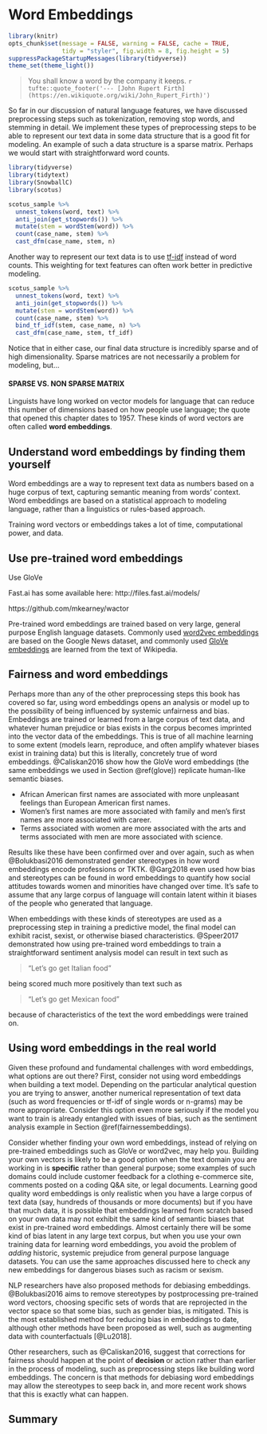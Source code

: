 # Word Embeddings {#embeddings}

```r
library(knitr)
opts_chunk$set(message = FALSE, warning = FALSE, cache = TRUE, 
               tidy = "styler", fig.width = 8, fig.height = 5)
suppressPackageStartupMessages(library(tidyverse))
theme_set(theme_light())
``` 

> You shall know a word by the company it keeps.
> `r tufte::quote_footer('--- [John Rupert Firth](https://en.wikiquote.org/wiki/John_Rupert_Firth)')`

So far in our discussion of natural language features, we have discussed preprocessing steps such as tokenization, removing stop words, and stemming in detail. We implement these types of preprocessing steps to be able to represent our text data in some data structure that is a good fit for modeling. An example of such a data structure is a sparse matrix. Perhaps we would start with straightforward word counts.

```r
library(tidyverse)
library(tidytext)
library(SnowballC)
library(scotus)

scotus_sample %>% 
  unnest_tokens(word, text) %>%  
  anti_join(get_stopwords()) %>%  
  mutate(stem = wordStem(word)) %>% 
  count(case_name, stem) %>%  
  cast_dfm(case_name, stem, n)
```

Another way to represent our text data is to use [tf-idf](https://www.tidytextmining.com/tfidf.html) instead of word counts. This weighting for text features can often work better in predictive modeling.

```r
scotus_sample %>% 
  unnest_tokens(word, text) %>% 
  anti_join(get_stopwords()) %>%  
  mutate(stem = wordStem(word)) %>% 
  count(case_name, stem) %>%  
  bind_tf_idf(stem, case_name, n) %>% 
  cast_dfm(case_name, stem, tf_idf)
```

Notice that in either case, our final data structure is incredibly sparse and of high dimensionality. Sparse matrices are not necessarily a problem for modeling, but... 

#### SPARSE VS. NON SPARSE MATRIX

Linguists have long worked on vector models for language that can reduce this number of dimensions based on how people use language; the quote that opened this chapter dates to 1957. These kinds of word vectors are often called **word embeddings**.

## Understand word embeddings by finding them yourself

Word embeddings are a way to represent text data as numbers based on a huge corpus of text, capturing semantic meaning from words' context. Word embeddings are based on a statistical approach to modeling language, rather than a linguistics or rules-based approach.


Training word vectors or embeddings takes a lot of time, computational power, and data. 

## Use pre-trained word embeddings {#glove}

Use GloVe

Fast.ai has some available here:
http://files.fast.ai/models/

https://github.com/mkearney/wactor

Pre-trained word embeddings are trained based on very large, general purpose English language datasets. Commonly used [word2vec embeddings](https://code.google.com/archive/p/word2vec/) are based on the Google News dataset, and commonly used [GloVe embeddings](https://nlp.stanford.edu/projects/glove/) are learned from the text of Wikipedia.

## Fairness and word embeddings {#fairnessembeddings}

Perhaps more than any of the other preprocessing steps this book has covered so far, using word embeddings opens an analysis or model up to the possibility of being influenced by systemic unfairness and bias. Embeddings are trained or learned from a large corpus of text data, and whatever human prejudice or bias exists in the corpus becomes imprinted into the vector data of the embeddings. This is true of all machine learning to some extent (models learn, reproduce, and often amplify whatever biases exist in training data) but this is literally, concretely true of word embeddings. @Caliskan2016 show how the GloVe word embeddings (the same embeddings we used in Section \@ref(glove)) replicate human-like semantic biases.

- African American first names are associated with more unpleasant feelings than European American first names.
- Women's first names are more associated with family and men's first names are more associated with career.
- Terms associated with women are more associated with the arts and terms associated with men are more associated with science.

Results like these have been confirmed over and over again, such as when @Bolukbasi2016 demonstrated gender stereotypes in how word embeddings encode professions or TKTK. @Garg2018 even used how bias and stereotypes can be found in word embeddings to quantify how social attitudes towards women and minorities have changed over time. It's safe to assume that any large corpus of language will contain latent within it biases of the people who generated that language.

When embeddings with these kinds of stereotypes are used as a preprocessing step in training a predictive model, the final model can exhibit racist, sexist, or otherwise biased characteristics. @Speer2017 demonstrated how using pre-trained word embeddings to train a straightforward sentiment analysis model can result in text such as 

> "Let's go get Italian food"

being scored much more positively than text such as

> "Let's go get Mexican food"

because of characteristics of the text the word embeddings were trained on.

## Using word embeddings in the real world

Given these profound and fundamental challenges with word embeddings, what options are out there? First, consider not using word embeddings when building a text model. Depending on the particular analytical question you are trying to answer, another numerical representation of text data (such as word frequencies or tf-idf of single words or n-grams) may be more appropriate. Consider this option even more seriously if the model you want to train is already entangled with issues of bias, such as the sentiment analysis example in Section \@ref(fairnessembeddings).

Consider whether finding your own word embeddings, instead of relying on pre-trained embeddings such as GloVe or word2vec, may help you. Building your own vectors is likely to be a good option when the text domain you are working in is **specific** rather than general purpose; some examples of such domains could include customer feedback for a clothing e-commerce site, comments posted on a coding Q&A site, or legal documents. Learning good quality word embeddings is only realistic when you have a large corpus of text data (say, hundreds of thousands or more documents) but if you have that much data, it is possible that embeddings learned from scratch based on your own data may not exhibit the same kind of semantic biases that exist in pre-trained word embeddings. Almost certainly there will be some kind of bias latent in any large text corpus, but when you use your own training data for learning word embeddings, you avoid the problem of *adding* historic, systemic prejudice from general purpose language datasets. You can use the same approaches discussed here to check any new embeddings for dangerous biases such as racism or sexism.

NLP researchers have also proposed methods for debiasing embeddings. @Bolukbasi2016 aims to remove stereotypes by postprocessing pre-trained word vectors, choosing specific sets of words that are reprojected in the vector space so that some bias, such as gender bias, is mitigated. This is the most established method for reducing bias in embeddings to date, although other methods have been proposed as well, such as augmenting data with counterfactuals [@Lu2018].

Other researchers, such as @Caliskan2016, suggest that corrections for fairness should happen at the point of **decision** or action rather than earlier in the process of modeling, such as preprocessing steps like building word embeddings. The concern is that methods for debiasing word embeddings may allow the stereotypes to seep back in, and more recent work shows that this is exactly what can happen. 

## Summary


